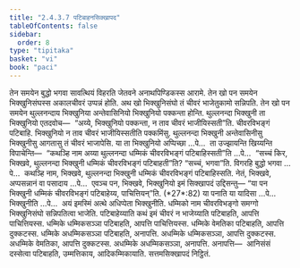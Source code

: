 ```yaml
---
title: "2.4.3.7 पटिबाहनसिक्खापद"
tableOfContents: false
sidebar:
  order: 8
type: "tipitaka"
basket: "vi"
book: "paci"
---
```



<DynamicBreadcrumb />

<Division number="911" book="paci">

<Paragraph number="2842" book="paci">
तेन समयेन बुद्धो भगवा सावत्थियं विहरति जेतवने अनाथपिण्डिकस्स आरामे. तेन खो पन समयेन भिक्खुनिसंघस्स अकालचीवरं उप्पन्नं होति. अथ खो भिक्खुनिसंघो तं चीवरं भाजेतुकामो सन्निपति. तेन खो पन समयेन थुल्लनन्दाय भिक्खुनिया अन्तेवासिनियो भिक्खुनियो पक्कन्ता होन्ति. थुल्लनन्दा भिक्खुनी ता भिक्खुनियो एतदवोच—  “अय्ये, भिक्खुनियो पक्कन्ता, न ताव चीवरं भाजीयिस्सती”ति. चीवरविभङ्गं पटिबाहि. भिक्खुनियो न ताव चीवरं भाजीयिस्सतीति पक्कमिंसु. थुल्लनन्दा भिक्खुनी अन्तेवासिनीसु भिक्खुनीसु आगतासु तं चीवरं भाजापेसि.
</Paragraph>

<Paragraph number="2843" book="paci">
या ता भिक्खुनियो अप्पिच्छा …पे…  ता उज्झायन्ति खिय्यन्ति विपाचेन्ति—  “कथञ्हि नाम अय्या थुल्लनन्दा धम्मिकं चीवरविभङ्गं पटिबाहिस्सती”ति …पे…  “सच्चं किर, भिक्खवे, थुल्लनन्दा भिक्खुनी धम्मिकं चीवरविभङ्गं पटिबाहती”ति? “सच्चं, भगवा”ति. विगरहि बुद्धो भगवा …पे…  कथञ्हि नाम, भिक्खवे, थुल्लनन्दा भिक्खुनी धम्मिकं चीवरविभङ्गं पटिबाहिस्सति. नेतं, भिक्खवे, अप्पसन्नानं वा पसादाय …पे…  एवञ्च पन, भिक्खवे, भिक्खुनियो इमं सिक्खापदं उद्दिसन्तु—
</Paragraph>

</Division>
<Division number="912" book="paci">

<Paragraph number="2844" book="paci">
<Emphasis>“या पन भिक्खुनी धम्मिकं चीवरविभङ्गं</Emphasis> <Emphasis>पटिबाहेय्य, पाचित्तियन्”</Emphasis>ति. (*27*:<Emphasis>82</Emphasis>)
</Paragraph>

</Division>
<Division number="913" book="paci">

<Paragraph number="2845" book="paci">
<Emphasis>या पना</Emphasis>ति या यादिसा …पे…  <Emphasis>भिक्खुनी</Emphasis>ति …पे…  अयं इमस्मिं अत्थे अधिप्पेता भिक्खुनीति.
</Paragraph>

<Paragraph number="2846" book="paci">
<Emphasis>धम्मिको</Emphasis> नाम चीवरविभङ्गो समग्गो भिक्खुनिसंघो सन्निपतित्वा भाजेति.
</Paragraph>

<Paragraph number="2847" book="paci">
<Emphasis>पटिबाहेय्या</Emphasis>ति कथं इमं चीवरं न भाजेय्याति पटिबाहति, आपत्ति पाचित्तियस्स.
</Paragraph>

</Division>
<Division number="914" book="paci">

<Paragraph number="2848" book="paci">
धम्मिके धम्मिकसञ्ञा पटिबाहति, आपत्ति पाचित्तियस्स. धम्मिके वेमतिका पटिबाहति, आपत्ति दुक्कटस्स. धम्मिके अधम्मिकसञ्ञा पटिबाहति, अनापत्ति. अधम्मिके धम्मिकसञ्ञा, आपत्ति दुक्कटस्स. अधम्मिके वेमतिका, आपत्ति दुक्कटस्स. अधम्मिके अधम्मिकसञ्ञा, अनापत्ति.
</Paragraph>

</Division>
<Division number="915" book="paci">

<Paragraph number="2849" book="paci">
अनापत्ति—  आनिसंसं दस्सेत्वा पटिबाहति, उम्मत्तिकाय, आदिकम्मिकायाति.

</Paragraph>
</Division>

<Paragraph number="2850" type="center" book="paci">
सत्तमसिक्खापदं निट्ठितं.
</Paragraph>